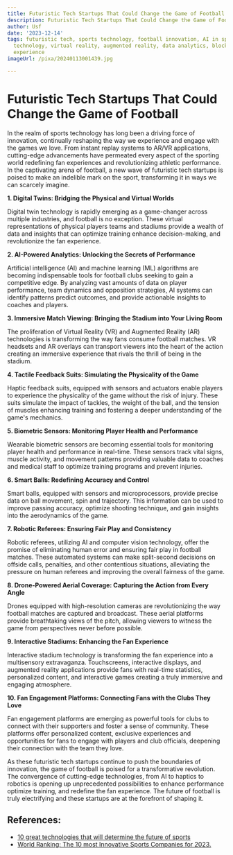 ```yaml
---
title: Futuristic Tech Startups That Could Change the Game of Football
description: Futuristic Tech Startups That Could Change the Game of Football
author: Usf
date: '2023-12-14'
tags: futuristic tech, sports technology, football innovation, AI in sports, wearable
  technology, virtual reality, augmented reality, data analytics, blockchain, fan
  experience
imageUrl: /pixa/20240113001439.jpg

---
```

# Futuristic Tech Startups That Could Change the Game of Football


In the realm of sports technology has  long been a driving force of innovation, continually reshaping  the way we  experience and engage  with the games  we love. From instant replay systems  to AR/VR applications, cutting-edge advancements have permeated every aspect of the sporting  world  redefining fan  experiences and revolutionizing athletic performance. In the captivating arena of football, a new wave of futuristic tech startups is poised to make an indelible mark on the sport, transforming it in ways we can scarcely imagine. 

**1. Digital  Twins:  Bridging the Physical and Virtual Worlds**

Digital twin technology is rapidly emerging as a game-changer across multiple industries, and football is no exception. These virtual  representations of physical players teams and stadiums provide a wealth of  data and insights that can optimize training enhance decision-making, and revolutionize the fan experience.

**2. AI-Powered Analytics: Unlocking the Secrets  of Performance**

Artificial intelligence (AI) and machine learning (ML) algorithms are becoming  indispensable tools for  football clubs seeking to gain a competitive edge. By analyzing  vast amounts of data  on player performance, team dynamics and opposition strategies, AI systems can identify patterns predict outcomes, and provide actionable insights to coaches and players.

**3. Immersive Match Viewing: Bringing the Stadium into Your Living Room**

The proliferation of Virtual Reality (VR)  and Augmented Reality (AR) technologies is  transforming the way fans consume football matches. VR headsets and AR overlays can transport viewers into the heart  of the action creating an immersive experience that rivals the thrill of being in the stadium.

**4. Tactile Feedback Suits: Simulating the Physicality of the Game**

Haptic feedback suits, equipped with  sensors and actuators enable players to experience the physicality of the game without  the risk of injury. These suits simulate the impact of tackles, the  weight of the ball,  and the tension  of  muscles enhancing training and fostering a deeper understanding of the game's mechanics.

**5. Biometric Sensors: Monitoring Player Health and Performance**

Wearable biometric sensors are  becoming essential tools for monitoring player health and performance  in real-time.  These sensors track vital signs,  muscle activity, and movement patterns providing valuable data to coaches and medical staff to optimize training programs and prevent injuries.

**6. Smart Balls: Redefining Accuracy and  Control**

Smart balls, equipped with sensors  and microprocessors, provide  precise data on ball movement, spin and trajectory.  This information can be used to improve passing accuracy, optimize shooting technique, and gain insights  into the aerodynamics of the game.

**7. Robotic Referees: Ensuring Fair Play and Consistency**

Robotic referees, utilizing AI and computer vision technology, offer the promise of eliminating human  error and ensuring fair play in  football matches.  These automated systems can make split-second  decisions on offside calls, penalties, and other contentious situations, alleviating the pressure on human referees  and improving the overall fairness of the game.

**8.  Drone-Powered Aerial Coverage:  Capturing the Action from Every Angle**

Drones  equipped with high-resolution  cameras are revolutionizing the way football matches  are captured and broadcast. These aerial platforms provide breathtaking views of the pitch, allowing viewers to witness the game from perspectives never before possible.

**9. Interactive Stadiums: Enhancing the Fan Experience**

Interactive stadium technology is transforming the  fan experience into a multisensory extravaganza. Touchscreens, interactive displays, and augmented reality  applications provide fans with real-time statistics, personalized content, and interactive games creating a truly immersive and engaging atmosphere.

**10. Fan Engagement  Platforms: Connecting Fans with the  Clubs They Love**

Fan engagement  platforms are emerging as powerful tools for  clubs to  connect with their supporters and foster a sense of community. These platforms offer  personalized  content, exclusive experiences and opportunities for fans to engage with players and club officials,  deepening their connection with the  team they love.

As these futuristic tech startups continue  to push the boundaries of innovation, the game of football is poised for a transformative revolution. The  convergence of  cutting-edge  technologies, from AI to haptics to  robotics is opening  up unprecedented possibilities to enhance performance optimize training, and redefine the fan experience. The future of football is truly electrifying and these  startups are  at the forefront  of shaping it.

## References:
- [10 great technologies that will determine the future of sports](https://sporttomorrow.com/10-great-technologies-that-will-change-sport/)
- [World Ranking: The 10 most Innovative Sports Companies for 2023.](https://medium.com/@fernandacoelho990/world-ranking-the-10-most-innovative-sports-companies-for-2023-d493e44139a9)
